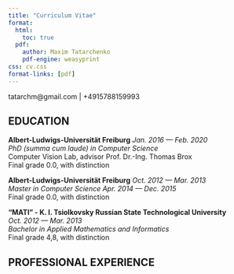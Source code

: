 ```yaml
---
title: "Curriculum Vitae"
format:
  html:
    toc: true
  pdf:
    author: Maxim Tatarchenko
    pdf-engine: weasyprint
css: cv.css
format-links: [pdf]
---
```



::: {.print-only .contact-block}
tatarchm@gmail.com | +4915788159993
:::

## EDUCATION

**Albert-Ludwigs-Universität Freiburg** [*Jan. 2016 --- Feb. 2020*]{.cvdate} <br> *PhD (summa cum laude) in Computer Science* <br> Computer Vision Lab, advisor Prof. Dr.-Ing. Thomas Brox <br> Final grade 0.0, with distinction

**Albert-Ludwigs-Universität Freiburg** [*Oct. 2012 --- Mar. 2013*]{.cvdate} <br> *Master in Computer Science* [*Apr. 2014 --- Dec. 2015*]{.cvdate}<br> Final grade 0.0, with distinction

**“MATI” - K. I. Tsiolkovsky Russian State Technological University** [*Oct. 2012 --- Mar. 2013*]{.cvdate} <br> *Bachelor in Applied Mathematics and Informatics* <br> Final grade 4,8, with distinction

## PROFESSIONAL EXPERIENCE